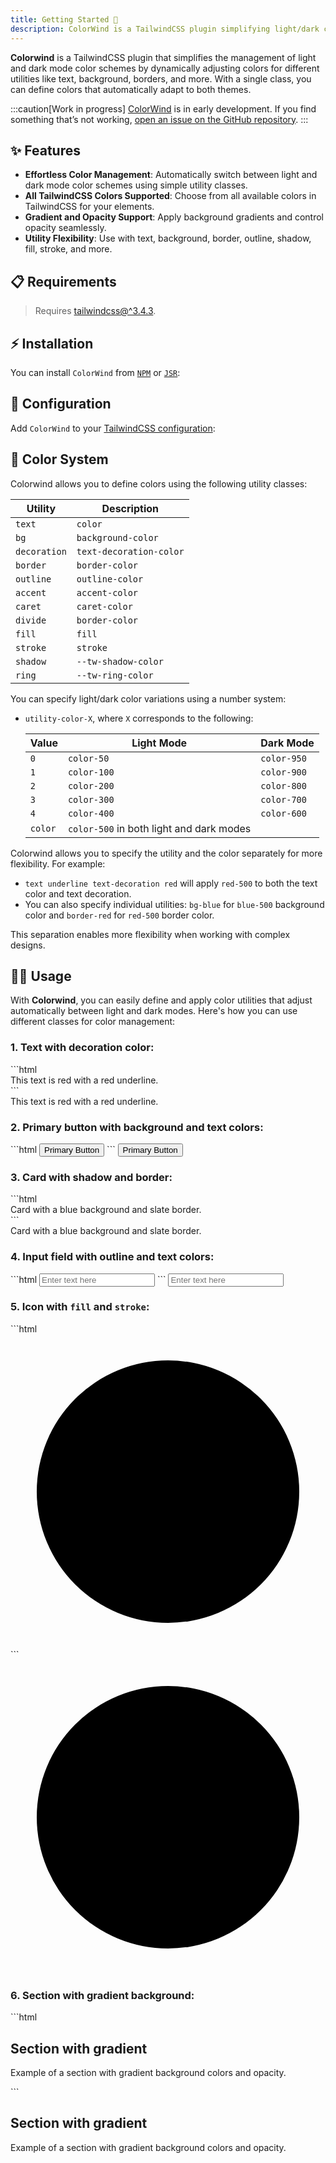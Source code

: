```yaml
---
title: Getting Started 🎉
description: ColorWind is a TailwindCSS plugin simplifying light/dark color scheme management with intuitive class names.
---
```



[tailwindcss-installation]: https://tailwindcss.com/docs/installation "Install TailwindCSS"

**Colorwind** is a TailwindCSS plugin that simplifies the management of light and dark mode color schemes by dynamically adjusting colors for different utilities like text, background, borders, and more. With a single class, you can define colors that automatically adapt to both themes.

:::caution[Work in progress]
[ColorWind](https//github.com/siguici/colorwind) is in early development.
If you find something that’s not working, [open an issue on the GitHub repository](https://github.com/siguici/colorwind/issues/new/choose).
:::

## ✨ Features

- **Effortless Color Management**: Automatically switch between light and dark mode color schemes using simple utility classes.
- **All TailwindCSS Colors Supported**: Choose from all available colors in TailwindCSS for your elements.
- **Gradient and Opacity Support**: Apply background gradients and control opacity seamlessly.
- **Utility Flexibility**: Use with text, background, border, outline, shadow, fill, stroke, and more.

## 📋 Requirements

> Requires [tailwindcss@^3.4.3][tailwindcss-installation].

## ⚡️ Installation

You can install `ColorWind` from [`NPM`](https://npmjs.com/package/colorwind) or [`JSR`](https://jsr.io/@siguici/colorwind):

<Installation />

## 🔧 Configuration

Add `ColorWind` to your [TailwindCSS configuration](https://tailwindcss.com/docs/configuration):

<Configuration />

## 🌈 Color System

Colorwind allows you to define colors using the following utility classes:

| Utility      | Description                     |
|--------------|---------------------------------|
| `text`       | `color`                         |
| `bg`         | `background-color`              |
| `decoration` | `text-decoration-color`         |
| `border`     | `border-color`                  |
| `outline`    | `outline-color`                 |
| `accent`     | `accent-color`                  |
| `caret`      | `caret-color`                   |
| `divide`     | `border-color`                  |
| `fill`       | `fill`                          |
| `stroke`     | `stroke`                        |
| `shadow`     | `--tw-shadow-color`             |
| `ring`       | `--tw-ring-color`               |

You can specify light/dark color variations using a number system:

- `utility-color-X`, where `X` corresponds to the following:

  | Value | Light Mode     | Dark Mode      |
  |-------|----------------|----------------|
  | `0`   | `color-50`     | `color-950`    |
  | `1`   | `color-100`    | `color-900`    |
  | `2`   | `color-200`    | `color-800`    |
  | `3`   | `color-300`    | `color-700`    |
  | `4`   | `color-400`    | `color-600`    |
  | `color` | `color-500` in both light and dark modes |

Colorwind allows you to specify the utility and the color separately for more flexibility.
For example:

- `text underline text-decoration red` will apply `red-500`
to both the text color and text decoration.
- You can also specify individual utilities: `bg-blue` for `blue-500`
background color and `border-red` for `red-500` border color.

This separation enables more flexibility when working with complex designs.

## 🧑‍💻 Usage

With **Colorwind**, you can easily define and apply color utilities that adjust automatically between light and dark modes. Here's how you can use different classes for color management:

### 1. Text with decoration color:

<Tabs>
  <TabItem label="Code">
    ```html
    <div class="text underline text-decoration red">
      This text is red with a red underline.
    </div>
    ```
  </TabItem>
  <TabItem label="Render">
    <div class="text underline text-decoration red">
      This text is red with a red underline.
    </div>
  </TabItem>
</Tabs>

### 2. Primary button with background and text colors:

<Tabs>
  <TabItem label="Code">
    ```html
    <button class="bg-green-4 text-pure border-green-4">
      Primary Button
    </button>
    ```
  </TabItem>
  <TabItem label="Render">
    <button class="bg-green-4 text-pure border-green-4">
      Primary Button
    </button>
  </TabItem>
</Tabs>

### 3. Card with shadow and border:

<Tabs>
  <TabItem label="Code">
    ```html
    <div class="bg-blue-1 border-slate-2 shadow-lg">
      Card with a blue background and slate border.
    </div>
    ```
  </TabItem>
  <TabItem label="Render">
    <div class="bg-blue-1 border-slate-2 shadow-lg">
      Card with a blue background and slate border.
    </div>
  </TabItem>
</Tabs>

### 4. Input field with outline and text colors:

<Tabs>
  <TabItem label="Code">
    ```html
    <input type="text" class="rounded bg-gray-0 text-blue-2 outline-green-3 border divide-gray-2" placeholder="Enter text here" />
    ```
  </TabItem>
  <TabItem label="Render">
    <input type="text" class="rounded bg-gray-0 text-blue-2 outline-green-3 border divide-gray-2" placeholder="Enter text here" />
  </TabItem>
</Tabs>

### 5. Icon with `fill` and `stroke`:

<Tabs>
  <TabItem label="Code">
    ```html
    <svg class="fill-green-2 stroke-red-0 w-24 h-24" viewBox="0 0 24 24">
      <circle cx="12" cy="12" r="10" />
    </svg>
    ```
  </TabItem>
  <TabItem label="Render">
    <svg class="fill-green-2 stroke-red-0 w-24 h-24" viewBox="0 0 24 24">
      <circle cx="12" cy="12" r="10" />
    </svg>
  </TabItem>
</Tabs>

### 6. Section with gradient background:

<Tabs>
  <TabItem label="Code">
    ```html
    <section class="bg-gradient-to-t from-indigo-2 to-pink-1 bg-opacity-90 p-10 text-white">
      <h1>Section with gradient</h1>
      <p>Example of a section with gradient background colors and opacity.</p>
    </section>
    ```
  </TabItem>
  <TabItem label="Render">
    <section class="bg-gradient-to-t from-indigo-2 to-pink-1 bg-opacity-90 p-10 text-white">
      <h1>Section with gradient</h1>
      <p>Example of a section with gradient background colors and opacity.</p>
    </section>
  </TabItem>
</Tabs>
